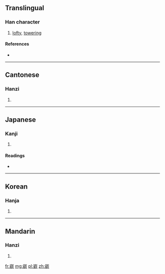 {{also|崟|嵚}}
==Translingual==

===Han character===
{{Han char|rn=46|rad=山|as=12|sn=15|four=2218<sub>2</sub>|canj=山金弓人 (UCNO)}}

# [[lofty]], [[towering]]

====References====
* {{Han ref|kx=0319.320|dkj=08464|dj=0619.380|hdz=10798.120|uh=5D94|ud=23956|bh=BC6B|bd=48235}}

----

==Cantonese==

===Hanzi===
{{yue-hanzi|jyut=|y=yam1|sim=嵚}}

# {{defn|lang=yue|sort=山12}}

----

==Japanese==

===Kanji===
{{ja-kanji|grade=|rs=山12}}

# {{defn|lang=ja|sort=山12}}

====Readings====
* {{ja-readings|on=[[きん]] (kin), [[こん]] (kon), [[けん]] (ken), [[かん]] (kan)|kun=[[けわしいさま]] (kewashiisama)}}

----

==Korean==

===Hanja===
{{ko-hanja|hangeul=금|rv=geum|mr=kŭm}}

# {{defn|lang=ko|sort=山12}}

----

==Mandarin==

===Hanzi===
{{cmn-hanzi|sim=嵚|pin=[[qīn]] ([[qin1]])|wg=ch'in<sup>1</sup>}}

# {{defn|lang=cmn|sort=山12}}

[[fr:嶔]]
[[mg:嶔]]
[[pl:嶔]]
[[zh:嶔]]